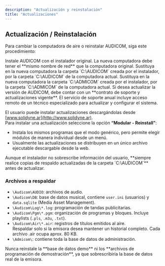 ```yaml
---
description: "Actualización y reinstalación"
title: "Actualizaciones"
---
```

## Actualización / Reinstalación

Para cambiar la computadora de aire o reinstalar AUDICOM, siga este procedimiento:

<Steps>
  <Step title="Instalar en la nueva computadora">
    Instale AUDICOM con el instalador original.  
    La nueva computadora debe tener el **mismo nombre de red** que la computadora original.
  </Step>

  <Step title="Reemplazar carpeta AUDICOM">
    Sustituya en la nueva computadora la carpeta `C:\AUDICOM` creada por el instalador, por la carpeta `C:\AUDICOM` de la computadora actual.
  </Step>

  <Step title="Reemplazar carpeta ADMICOM">
    Sustituya en la nueva computadora la carpeta `C:\ADMICOM` creada por el instalador, por la carpeta `C:\ADMICOM` de la computadora actual.
  </Step>

  <Step title="Actualizar versión (opcional)">
    Si desea actualizar la versión de AUDICOM, debe contar con un **contrato de soporte y actualizaciones vigente**.  
    El servicio de soporte anual incluye acceso remoto de un técnico especializado para actualizar y configurar el sistema.
  </Step>
</Steps>

El usuario puede instalar actualizaciones descargándolas desde [www.solidyne.ar](http://www.solidyne.ar).  
Para instalar una actualización seleccione la opción **“Modular - Reinstall”**:  
- Instala los mismos programas que el modo genérico, pero permite elegir módulos de manera individual desde un menú.  
- Usualmente las actualizaciones se distribuyen en un único archivo ejecutable descargable desde la web.  

<Danger>  
Aunque el instalador no sobrescribe información del usuario, **siempre realice copias de respaldo actualizadas de la carpeta `C:\AUDICOM`** antes de actualizar.  
</Danger>

### Archivos a respaldar

- `\Audicom\AUDIO`: archivos de audio.  
- `\Audicom\DB`: base de datos musical, contiene `user.ini` (usuarios) y `data.sqlite` (Media Asset Management).  
- `\Audicom\Log\*.log`: programación de tandas publicitarias.  
- `\Audicom\Pgm\*.pgm`: organización de programas y bloques. Incluye playlists (`.pls`, `.m3u`, `.txt`).  
- `\Audicom\Air\*.air`: registros de títulos emitidos al aire.  
  <Note>Respaldar solo si la emisora desea mantener un historial completo. Cada archivo .air ocupa aprox. 80 KB.</Note>  
- `\Admicom\`: contiene toda la base de datos de administración.  

<Danger>  
Nunca reinstale la **base de datos demo** ni los **archivos de programación de demostración**, ya que sobrescribiría la base de datos real de la emisora.  
</Danger>
